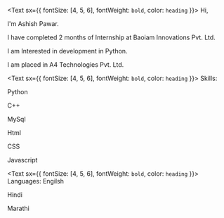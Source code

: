 <Text sx={{ fontSize: [4, 5, 6], fontWeight: `bold`, color: `heading` }}>
  Hi,
</Text>

I'm Ashish Pawar. 

I have completed 2 months of Internship at Baoiam Innovations Pvt. Ltd.

I am Interested in development in Python.

I am placed in A4 Technologies Pvt. Ltd.

<Text sx={{ fontSize: [4, 5, 6], fontWeight: `bold`, color: `heading` }}>
  Skills:
</Text>

Python

C++

MySql

Html

CSS

Javascript

<Text sx={{ fontSize: [4, 5, 6], fontWeight: `bold`, color: `heading` }}>
  Languages:
</Text>
Engilsh 

Hindi 

Marathi


